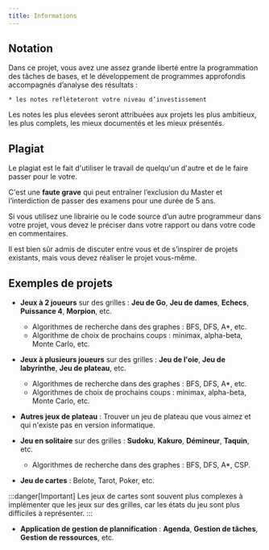 ```yaml
---
title: Informations 
---
```


## Notation

Dans ce projet, vous avez une assez grande liberté entre la programmation des tâches de bases, et le développement de programmes approfondis accompagnés d’analyse des résultats : 

    * les notes reflèteteront votre niveau d’investissement

Les notes les plus elevées seront attribuées aux projets les plus ambitieux, les plus complets, les mieux documentés et les mieux présentés.

## Plagiat

Le plagiat est le fait d'utiliser le travail de quelqu'un d'autre et de le faire passer pour le votre. 

C'est une **faute grave** qui peut entraîner l’exclusion du Master et l’interdiction de passer des examens pour une durée de 5 ans.

Si vous utilisez une librairie ou le code source d’un autre programmeur dans votre projet, vous devez le préciser dans votre rapport ou dans votre code en commentaires. 

Il est bien sûr admis de discuter entre vous et de s’inspirer de projets existants, mais vous devez réaliser le projet vous-même.

## Exemples de projets

* **Jeux à 2 joueurs** sur des grilles : **Jeu de Go**, **Jeu de dames**, **Echecs**, **Puissance 4**, **Morpion**, etc.
    * Algorithmes de recherche dans des graphes : BFS, DFS, A*, etc.
    * Algorithme de choix de prochains coups : minimax, alpha-beta, Monte Carlo, etc.

* **Jeux à plusieurs joueurs** sur des grilles : **Jeu de l'oie**, **Jeu de labyrinthe**, **Jeu de plateau**, etc.
    * Algorithmes de recherche dans des graphes : BFS, DFS, A*, etc.
    * Algorithmes de choix de prochains coups : minimax, alpha-beta, Monte Carlo, etc.

* **Autres jeux de plateau** : Trouver un jeu de plateau que vous aimez et qui n'existe pas en version informatique.

* **Jeu en solitaire** sur des grilles : **Sudoku**, **Kakuro**, **Démineur**, **Taquin**, etc.
    * Algorithmes de recherche dans des graphes : BFS, DFS, A*, CSP.

* **Jeu de cartes** : Belote, Tarot, Poker, etc.

:::danger[Important]
Les jeux de cartes sont souvent plus complexes à implémenter que les jeux sur des grilles, car les états du jeu sont plus difficiles à représenter.
:::

* **Application de gestion de plannification** : **Agenda**, **Gestion de tâches**, **Gestion de ressources**, etc.